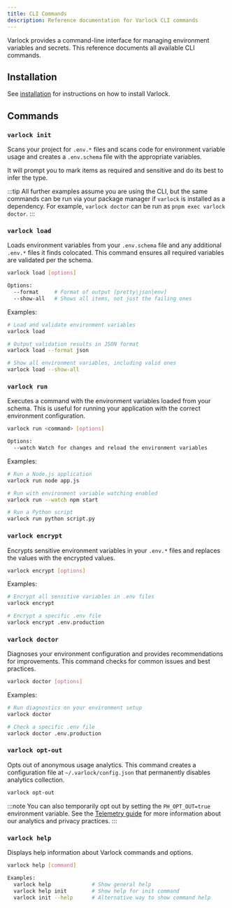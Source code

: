 ```yaml
---
title: CLI Commands
description: Reference documentation for Varlock CLI commands
---
```



Varlock provides a command-line interface for managing environment variables and secrets. This reference documents all available CLI commands.

## Installation

See [installation](/docs/getting-started/installation) for instructions on how to install Varlock.

## Commands

### `varlock init`

<InitCommand />

Scans your project for `.env.*` files and scans code for environment variable usage and creates a `.env.schema` file with the appropriate variables.

It will prompt you to mark items as required and sensitive and do its best to infer the type.

:::tip
All further examples assume you are using the CLI, but the same commands can be run via your package manager if `varlock` is installed as a dependency. For example, `varlock doctor` can be run as `pnpm exec varlock doctor`.
:::

### `varlock load`

Loads environment variables from your `.env.schema` file and any additional `.env.*` files it finds colocated. This command ensures all required variables are validated per the schema.

```bash
varlock load [options]

Options:
  --format     # Format of output [pretty|json|env]
  --show-all   # Shows all items, not just the failing ones 
```

Examples:
```bash
# Load and validate environment variables
varlock load

# Output validation results in JSON format
varlock load --format json

# Show all environment variables, including valid ones
varlock load --show-all
```

### `varlock run`

Executes a command with the environment variables loaded from your schema. This is useful for running your application with the correct environment configuration.

```bash
varlock run <command> [options]

Options:
  --watch Watch for changes and reload the environment variables
```

Examples:
```bash
# Run a Node.js application
varlock run node app.js

# Run with environment variable watching enabled
varlock run --watch npm start

# Run a Python script
varlock run python script.py
```

### `varlock encrypt`

Encrypts sensitive environment variables in your `.env.*` files and replaces the values with the encrypted values.

```bash
varlock encrypt [options]
```

Examples:
```bash
# Encrypt all sensitive variables in .env files
varlock encrypt

# Encrypt a specific .env file
varlock encrypt .env.production
```

### `varlock doctor`

Diagnoses your environment configuration and provides recommendations for improvements. This command checks for common issues and best practices.

```bash
varlock doctor [options]
```

Examples:
```bash
# Run diagnostics on your environment setup
varlock doctor

# Check a specific .env file
varlock doctor .env.production
```

### `varlock opt-out`

Opts out of anonymous usage analytics. This command creates a configuration file at `~/.varlock/config.json` that permanently disables analytics collection.

```bash
varlock opt-out
```

:::note
You can also temporarily opt out by setting the `PH_OPT_OUT=true` environment variable. See the [Telemetry guide](/guides/telemetry/) for more information about our analytics and privacy practices.
:::

### `varlock help`

Displays help information about Varlock commands and options.

```bash
varlock help [command]

Examples:
  varlock help             # Show general help
  varlock help init        # Show help for init command
  varlock init --help      # Alternative way to show command help
```

